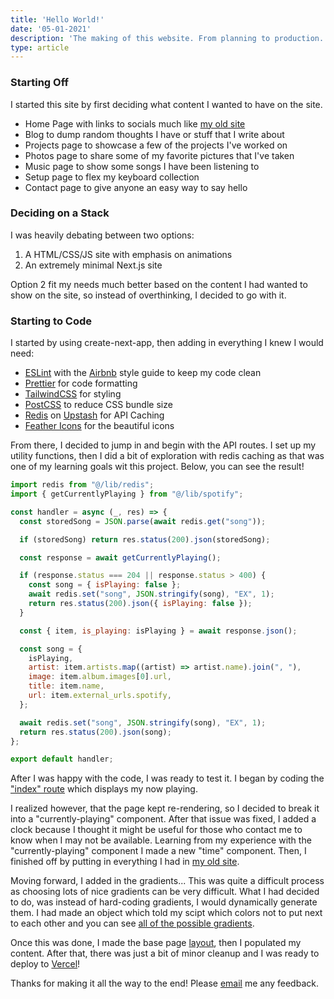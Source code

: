 ```yaml
---
title: 'Hello World!'
date: '05-01-2021'
description: 'The making of this website. From planning to production.'
type: article
---
```


### Starting Off
I started this site by first deciding what content I wanted to have on the site.

- Home Page with links to socials much like [my old site](https://2019.sid.fyi)
- Blog to dump random thoughts I have or stuff that I write about
- Projects page to showcase a few of the projects I've worked on
- Photos page to share some of my favorite pictures that I've taken
- Music page to show some songs I have been listening to
- Setup page to flex my keyboard collection
- Contact page to give anyone an easy way to say hello

### Deciding on a Stack
I was heavily debating between two options:

1. A HTML/CSS/JS site with emphasis on animations
2. An extremely minimal Next.js site

Option 2 fit my needs much better based on the content I had wanted to show on the site, so instead of overthinking, I decided to go with it.

### Starting to Code
I started by using create-next-app, then adding in everything I knew I would need:

- [ESLint](https://eslint.org/) with the [Airbnb](https://www.npmjs.com/package/eslint-config-airbnb) style guide to keep my code clean
- [Prettier](https://prettier.io/) for code formatting
- [TailwindCSS](https://tailwindcss.com) for styling
- [PostCSS](https://postcss.org/) to reduce CSS bundle size
- [Redis](https://redis.io/) on [Upstash](https://upstash.com/) for API Caching
- [Feather Icons](https://feathericons.com/) for the beautiful icons

From there, I decided to jump in and begin with the API routes.
I set up my utility functions, then I did a bit of exploration with redis caching as that was one of my learning goals wit this project.
Below, you can see the result!

```js
import redis from "@/lib/redis";
import { getCurrentlyPlaying } from "@/lib/spotify";

const handler = async (_, res) => {
  const storedSong = JSON.parse(await redis.get("song"));

  if (storedSong) return res.status(200).json(storedSong);

  const response = await getCurrentlyPlaying();

  if (response.status === 204 || response.status > 400) {
    const song = { isPlaying: false };
    await redis.set("song", JSON.stringify(song), "EX", 1);
    return res.status(200).json({ isPlaying: false });
  }

  const { item, is_playing: isPlaying } = await response.json();

  const song = {
    isPlaying,
    artist: item.artists.map((artist) => artist.name).join(", "),
    image: item.album.images[0].url,
    title: item.name,
    url: item.external_urls.spotify,
  };

  await redis.set("song", JSON.stringify(song), "EX", 1);
  return res.status(200).json(song);
};

export default handler;
```

After I was happy with the code, I was ready to test it. I began by coding the ["index" route](/) which displays my now playing.

I realized however, that the page kept re-rendering, so I decided to break it into a "currently-playing" component.
After that issue was fixed, I added a clock because I thought it might be useful for those who contact me to know when I may not be available.
Learning from my experience with the "currently-playing" component I made a new "time" component.
Then, I finished off by putting in everything I had in [my old site](https://2019.sid.fyi).

Moving forward, I added in the gradients...
This was quite a difficult process as choosing lots of nice gradients can be very difficult.
What I had decided to do, was instead of hard-coding gradients, I would dynamically generate them.
I had made an object which told my scipt which colors not to put next to each other and you can see [all of the possible gradients](/gradients).


Once this was done, I made the base page [layout](/layout), then I populated my content.
After that, there was just a bit of minor cleanup and I was ready to deploy to [Vercel](https://vercel.com/)!

Thanks for making it all the way to the end! Please [email](mailto:hi@sid.fyi) me any feedback.

